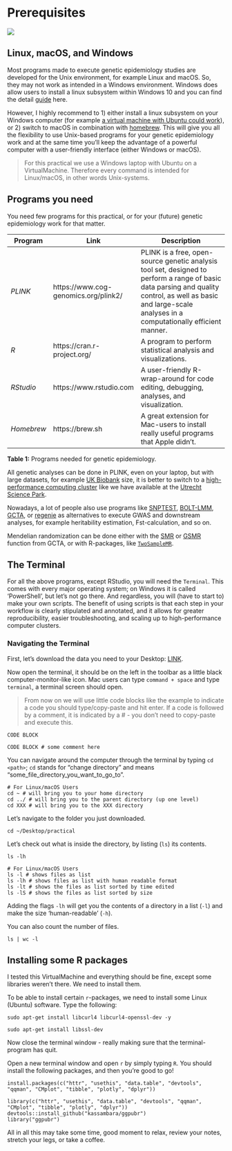 # Prerequisites
![](./img/using_gitbook.jpeg)

## Linux, macOS, and Windows

Most programs made to execute genetic epidemiology studies are developed for the Unix environment, for example Linux and macOS. So, they may not work as intended in a Windows environment. Windows does allow users to install a linux subsystem within Windows 10 and you can find the detail [guide](https://docs.microsoft.com/en-us/windows/wsl/about){target="_blank"} here.  

However, I highly recommend to 1) either install a linux subsystem on your Windows computer (for example [a virtual machine with Ubuntu could work](https://blog.storagecraft.com/the-dead-simple-guide-to-installing-a-linux-virtual-machine-on-windows/){target="_blank"}), or 2) switch to macOS in combination with [homebrew](https://brew.sh){target="_blank"}. This will give you all the flexibility to use Unix-based programs for your genetic epidemiology work and at the same time you'll keep the advantage of a powerful computer with a user-friendly interface (either Windows or macOS).

> For this practical we use a Windows laptop with Ubuntu on a VirtualMachine. Therefore every command is intended for Linux/macOS, in other words Unix-systems.


## Programs you need

<!-- Made this table with https://www.tablesgenerator.com/markdown_tables -->

You need few programs for this practical, or for your (future) genetic epidemiology work for that matter.


| **Program** 	| **Link**                             	| **Description**                                                                                                                                                                                                 	|
|-------------	|--------------------------------------	|-----------------------------------------------------------------------------------------------------------------------------------------------------------------------------------------------------------------	|
| _PLINK_     	| https://www.cog-genomics.org/plink2/ 	| PLINK is a free, open-source genetic analysis tool set, designed to perform a range of basic data parsing and quality control, as well as basic and large-scale analyses in a computationally efficient manner. 	|
| _R_         	| https://cran.r-project.org/          	| A program to perform statistical analysis and visualizations.                                                                                                                                                   	|
| _RStudio_   	| https://www.rstudio.com              	| A user-friendly R-wrap-around for code editing, debugging, analyses, and visualization.                                                                                                                         	|
| _Homebrew_  	| https://brew.sh                      	| A great extension for Mac-users to install really useful programs that Apple didn't.                                                                                                                            	|
**Table 1:** Programs needed for genetic epidemiology.


All genetic analyses can be done in PLINK, even on your laptop, but with large datasets, for example [UK Biobank](https://www.ukbiobank.ac.uk) size, it is better to switch to a [high-performance computing cluster](https://en.wikipedia.org/wiki/High-performance_computing){target="_blank"} like we have available at the [Utrecht Science Park](https://wiki.bioinformatics.umcutrecht.nl/bin/view/HPC/WebHome){target="_blank"}.

Nowadays, a lot of people also use programs like [SNPTEST](snptest){target="_blank"}, [BOLT-LMM](https://data.broadinstitute.org/alkesgroup/BOLT-LMM/){target="_blank"},  [GCTA](http://cnsgenomics.com/software/gcta/#Overview){target="_blank"}, or [regenie](https://rgcgithub.github.io/regenie/){target="_blank"} as alternatives to execute GWAS and downstream analyses, for example heritability estimation, Fst-calculation, and so on.

Mendelian randomization can be done either with the [SMR](http://cnsgenomics.com/software/smr/#Overview){target="_blank"} or [GSMR](http://cnsgenomics.com/software/gsmr/){target="_blank"} function from GCTA, or with R-packages, like [`TwoSampleMR`](https://mrcieu.github.io/TwoSampleMR/){target="_blank"}.


## The Terminal

For all the above programs, except RStudio, you will need the `Terminal`. This comes with every major operating system; on Windows it is called 'PowerShell', but let's not go there. And regardless, you will (have to start to) make your own scripts. The benefit of using scripts is that each step in your workflow is clearly stipulated and annotated, and it allows for greater reproducibility, easier troubleshooting, and scaling up to high-performance computer clusters.


### Navigating the Terminal

First, let's download the data you need to your Desktop: [LINK](). 

Now open the terminal, it should be on the left in the toolbar as a little black computer-monitor-like icon. 
Mac users can type `command + space` and type `terminal`, a terminal screen should open.

> From now on we will use little code blocks like the example to indicate a code you should type/copy-paste and hit enter. If a code is followed by a comment, it is indicated by a # - you don't need to copy-paste and execute this.


```
CODE BLOCK

CODE BLOCK # some comment here

```


You can navigate around the computer through the terminal by typing `cd <path>`; `cd` stands for "change directory" and <path> means "some_file_directory_you_want_to_go_to".

```
# For Linux/macOS Users
cd ~ # will bring you to your home directory
cd ../ # will bring you to the parent directory (up one level) 
cd XXX # will bring you to the XXX directory
```


Let's navigate to the folder you just downloaded.

```
cd ~/Desktop/practical
```


Let's check out what is inside the directory, by listing (`ls`) its contents.

```
ls -lh

# For Linux/macOS Users
ls -l # shows files as list
ls -lh # shows files as list with human readable format 
ls -lt # shows the files as list sorted by time edited
ls -lS # shows the files as list sorted by size
```

Adding the flags `-lh` will get you the contents of a directory in a list (`-l`) and make the size 'human-readable' (`-h`).


You can also count the number of files.

```
ls | wc -l
```


## Installing some R packages

I tested this VirtualMachine and everything should be fine, except some libraries weren't there. We need to install them.


To be able to install certain `r`-packages, we need to install some Linux (Ubuntu) software. Type the following:

```
sudo apt-get install libcurl4 libcurl4-openssl-dev -y

sudo apt-get install libssl-dev
```

Now close the terminal window - really making sure that the terminal-program has quit.

Open a new terminal window and open `r` by simply typing `R`. You should install the following packages, and then you're good to go!

```
install.packages(c("httr", "usethis", "data.table", "devtools", "qqman", "CMplot", "tibble", "plotly", "dplyr"))

library(c("httr", "usethis", "data.table", "devtools", "qqman", "CMplot", "tibble", "plotly", "dplyr"))
devtools::install_github("kassambara/ggpubr")
library("ggpubr")

```

All in all this may take some time, good moment to relax, review your notes, stretch your legs, or take a coffee.

